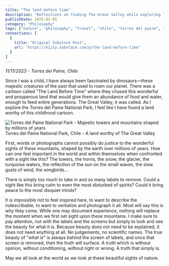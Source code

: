 ```yaml
---
title: "The land before time"
description: "Reflections on finding The Great Valley while exploring Torres del Paine National Park in Chile, where majestic landscapes inspire us to see beauty without labels."
publishDate: 2025-01-05
category: "Philosophy"
tags: ["nature", "philosophy", "travel", "chile", "torres del paine", "beauty", "perception"]
connections: [
  {
    title: "Original Substack Post",
    url: "https://kiily.substack.com/p/the-land-before-time"
  }
]
---
```



*11/11/2023 - Torres del Paine, Chile*

Since I was a child, I have always been fascinated by dinosaurs—these majestic creatures of the past that used to roam our planet. There was a cartoon called "The Land Before Time" where they chased this wonderful and prosperous land that would give them an abundance of food and water, enough to feed entire generations. The Great Valley, it was called. As I explore the Torres del Paine National Park, I feel like I have found a land worthy of this childhood cartoon.

<div class={"flex flex-col items-center justify-center"}>
  <Image src={torresImage} alt="Torres del Paine National Park - Majestic towers and mountains shaped by millions of years" width={600} height={400} class="w-full max-w-2xl h-auto" />
  <figcaption class="mt-2 text-center text-sm text-garden-secondary dark:text-garden-dark-secondary font-body">Torres del Paine National Park, Chile - A land worthy of The Great Valley</figcaption>
</div>

First, words or photographs cannot possibly do justice to the wonderful sights of these mountains, shaped by the earth over millions of years. How can one feel important in the world and within themselves when confronted with a sight like this? The towers, the horns, the snow, the glacier, the turquoise waters, the reflection of the sun on the small waves, the slow gusts of wind, the songbirds...

There is simply too much to take in and so many labels to remove. Could a sight like this bring calm to even the most disturbed of spirits? Could it bring peace to the most disquiet minds?

It is impossible not to feel inspired here, to want to describe the indescribable, to want to verbalize and photograph it all. Most will say this is why they come. While one may document experience, nothing will replace the moment when we first set sight upon these mountains. I make sure to pay attention, not with the labels and the screens but simply to look and see the beauty for what it is. Because beauty does not need to be explained, it does not need anything at all. No judgements, no scientific names. The true beauty of "_what is_" is always behind the screen of labels, and once that screen is removed, then the truth will surface. A truth which is without opinion, without conditioning, without right or wrong. A truth that simply is.

May we all look at the world as we look at these beautiful sights of nature. 